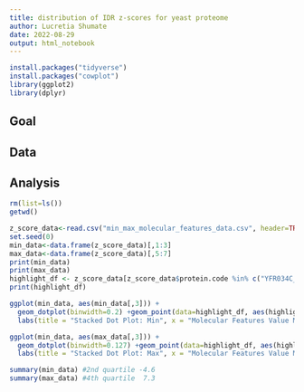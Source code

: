 ---
title: distribution of IDR z-scores for yeast proteome
author: Lucretia Shumate
date: 2022-08-29
output: html_notebook
---

```{r}
install.packages("tidyverse")
install.packages("cowplot")
library(ggplot2)
library(dplyr)
```

## Goal

## Data

## Analysis

```{r}
rm(list=ls())
getwd()

z_score_data<-read.csv("min_max_molecular_features_data.csv", header=TRUE, sep=",", stringsAsFactors=TRUE)
set.seed(0)
min_data<-data.frame(z_score_data)[,1:3]
max_data<-data.frame(z_score_data)[,5:7]
print(min_data)
print(max_data)
highlight_df <- z_score_data[z_score_data$protein.code %in% c("YFR034C_idr_3"),]
print(highlight_df)
```

```{r min}
ggplot(min_data, aes(min_data[,3])) +
  geom_dotplot(binwidth=0.2) +geom_point(data=highlight_df, aes(highlight_df[,3], y=0), color='red')+
  labs(title = "Stacked Dot Plot: Min", x = "Molecular Features Value Minimum", y = "count")
```

```{r max}
ggplot(min_data, aes(max_data[,3])) +
  geom_dotplot(binwidth=0.127) +geom_point(data=highlight_df, aes(highlight_df[,7], y=0), color='red')+
  labs(title = "Stacked Dot Plot: Max", x = "Molecular Features Value Maximum", y = "count")
```

```{r analysis}
summary(min_data) #2nd quartile -4.6
summary(max_data) #4th quartile  7.3
```
